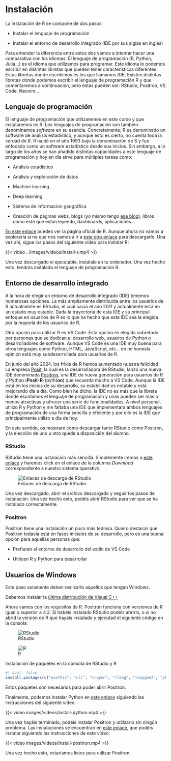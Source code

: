 # Instalación

La instalación de R se compone de dos pasos:

-   Instalar el lenguaje de programación

-   Instalar el entorno de desarrollo integrado (IDE por sus siglas en inglés)

Para entender la diferencia entre estos dos vamos a intentar hacer una comparativa con los idiomas. El lenguaje de programación (R, Python, Julia...) es el idioma que utilizamos para programar. Este idioma lo podemos escribir en distintas libretas que pueden tener características diferentes. Estas libretas donde escribimos es los que llamamos IDE. Existen distintas libretas donde podemos escribir el lenguaje de programación R y que comentaremos a continuación, pero estas pueden ser: RStudio, Positron, VS Code, Neovim...

## Lenguaje de programación

El lenguaje de programación que utilizaremos en este curso y que instalaremos es R. Los lenguajes de programación son también denominamos *software* en su esencia. Concretamente, R es denominado un software de análisis estadístico, y aunque esto es cierto, no cuenta toda la verdad de R. R nació en el año 1993 bajo la denominación de S y fue enfocado como un software estadístico desde sus inicios. Sin embargo, a lo largo de los años se han añadido distintas capacidades a este lenguaje de programación y hoy en día sirve para múltiples tareas como:

-   Análisis estadístico

-   Análisis y exploración de datos

-   Machine learning

-   Deep learning

-   Sistema de información geográfica

-   Creación de páginas webs, blogs (yo mismo tengo [ese blog](https://adrian-cidre.com/){target="_blank"}), libros como este que están leyendo, dashboards, aplicaciones...

[En este enlace](https://www.r-project.org/){target="_blank"} puedes ver la página oficial de R. Aunque ahora no vamos a explorarla si no que nos vamos a ir a [este otro enlace](https://cran.rstudio.com/){target="_blank"} para descargarlo. Una vez ahí, sigue los pasos del siguiente vídeo para instalar R:

{{< video ../images/videos/install-r.mp4 >}}

Una vez descargado el ejecutable, instálalo en tu ordenador. Una vez hecho esto, tendrás instalado el lenguaje de programación R.

## Entorno de desarrollo integrado

A la hora de elegir un entorno de desarrollo integrado (IDE) tenemos numerosas opciones. La más ampliamente distribuida entre los usuarios de R actualmente es RStudio, el cuál nació el año 2011 y actualmente está en un estado muy estable. Dada la trayectoria de esta IDE y su principal enfoque en usuarios de R es lo que ha hecho que esta IDE sea la elegida por la mayoría de los usuarios de R.

Otra opción para utilizar R es VS Code. Esta opción es elegida sobretodo por personas que se dedican al desarrollo web, usuarios de Python o desarrolladores de software. Aunque VS Code es una IDE muy buena para otros lenguajes como Python, HTML, JavaScript, etc... en mi honesta opinión está muy subdesarrollada para usuarios de R.

En junio del año 2024, los frikis de R hemos aumentado nuestra felicidad. La empresa [Posit](https://posit.co/){target="_blank"}, la cual es la desarrolladora de RStudio, lanzó una nueva IDE denominada [Positron](https://github.com/posit-dev/positron){target="_blank"}, una IDE de nueva generación para usuarios de R y Python (**Posit**-**R**-(pyth)**on**) que recuerda mucho a VS Code. Aunque la IDE está en los inicios de su desarrollo, su estabilidad es notable y está mejorando día a día. Como bien he dicho, la IDE no es más que la libreta donde escribimos el lenguaje de programación y unas pueden ser más o menos atractivas y ofrecer una serie de funcionalidades. A nivel personal, utilizo R y Python y me faltaba una IDE que implementara ambos lenguajes de programación de una forma sencilla y eficiente y por ello es la IDE que principalmente utilizo a día de hoy.

En este sentido, os mostraré como descargar tanto RStudio como Positron, y la elección de uno u otro queda a disposición del alumno.

### RStudio

RStudio tiene una instalación más sencilla. Simplemente iremos a [este enlace](https://posit.co/download/rstudio-desktop/){target="_blank"} y haremos click en el enlace de la columna *Download* correspondiente a nuestro sistema operativo:

![Enlaces de descarga de RStudio](/images/download-rstudio.png){#fig-download-rstudio fig-align="center"}

Una vez descargado, abrir el archivo descargado y seguir los pasos de instalación. Una vez hecho esto, podéis abrir RStudio para ver que se ha instalado correctamente.

### Positron

Positron tiene una instalación un poco más tediosa. Quiero destacar que Positron todavía está en fases iniciales de su desarrollo, pero es una buena opción para aquellas personas que:

-   Prefieran el entorno de desarrollo del estilo de VS Code

-   Utilicen R y Python para desarrollar

::: callout-important
## Usuarios de Windows

Este paso solamente deben realizarlo aquellos que tengan Windows.

Debemos instalar la [última distribución de VIsual C++](https://learn.microsoft.com/en-us/cpp/windows/latest-supported-vc-redist?view=msvc-170#latest-microsoft-visual-c-redistributable-version){target="_blank"}
:::

Ahora vamos con los requisitos de R. Positron funciona con versiones de R igual o superior a 4.2. Si habéis instalado RStudio podéis abrirlo, o si no abrid la versión de R que hayáis instalado y ejecutad el siguiente código en la consola:

::: {#fig-console layout-ncol="2"}
![RStudio](/images/console-rstudio.png){#fig-console-rstudio fig-align="center"}

![R](/images/console-r.png){#fig-console-r fig-align="center"}

Instalación de paquetes en la consola de RStudio y R
:::

```r
#| eval: false
install.packages(c("usethis", "cli", "crayon", "rlang", "roxygen2", "pkgload"))
```

Estos paquetes son necesarios para poder abrir Positron.

Finalmente, podemos instalar Python en [este enlace](https://www.python.org/downloads/){target="_blank"} siguiendo las instrucciones del siguiente vídeo:

{{< video images/videos/install-python.mp4 >}}

Una vez hayáis terminado, podéis instalar Positron y utilizarlo sin ningún problema. Las instalaciones se encuentran en [este enlace](https://github.com/posit-dev/positron/releases){target="_blank"}, que podéis instalar siguiendo las instrucciones de este vídeo:

{{< video images/videos/install-positron.mp4 >}}

Una vez hecho esto, estaríamos listos para utilizar Positron.

